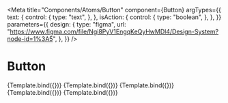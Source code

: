 
<Meta
  title="Components/Atoms/Button"
  component={Button}
  argTypes={{
    text: {
      control: {
        type: "text",
      },
    },
    isAction: {
      control: {
        type: "boolean",
      },
    },
  }}
  parameters={{
    design: {
      type: "figma",
      url:
        "https://www.figma.com/file/Ngi8PyV1EngqKeQyHwMDl4/Design-System?node-id=1%3A5",
    },
  }}
/>

# Button


<Canvas>
  <Story name="Link primary" args={{ text: "Primary" }}>
    {Template.bind({})}
  </Story>
  <Story name="Link primary disabled" args={{ text: "Primary disabled" }}>
    {Template.bind({})}
  </Story>
  <Story name="Link secondary" args={{ text: "Secondary" }}>
    {Template.bind({})}
  </Story>
  <Story name="Action primary" args={{ text: "Primary", isAction: true }}>
    {Template.bind({})}
  </Story>
  <Story name="Action secondary" args={{ text: "Secondary", isAction: true }}>
    {Template.bind({})}
  </Story>
</Canvas>
